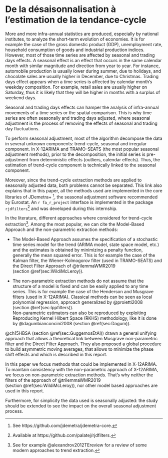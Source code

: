 # De la désaisonnalisation à l'estimation de la tendance-cycle {#sec:SAtoTCE}

More and more infra-annual statistics are produced, especially by national institutes, to analyze the short-term evolution of economies. 
It is for example the case of the gross domestic product (GDP), unemployment rate, household consumption of goods and industrial production indices.
However, most of those time series are affected by seasonal and trading days effects. 
A seasonal effect is an effect that occurs in the same calendar month with similar magnitude and direction from year to year. 
For instance, automobile production is usually lower during summer, due to holidays, and chocolate sales are usually higher in December, due to Christmas. 
Trading days effect appears when a time series is affected by calendar month’s weekday composition. 
For example, retail sales are usually higher on Saturday, thus it is likely that they will be higher in months with a surplus of weekend days.

Seasonal and trading days effects can hamper the analysis of infra-annual movements of a time series or the spatial comparison. 
This is why time series are often seasonally and trading days adjusted, where seasonal adjustment is the process of removing the effects of seasonal and trading day fluctuations.

To perform seasonal adjustment, most of the algorithm decompose the data in several unknown components: trend-cycle, seasonal and irregular component.
In X-12ARIMA and TRAMO-SEATS (the most popular seasonal adjustment methods), prior to the decomposition, the initial series is pre-adjustment from deterministic effects (outliers, calendar effects).
Thus, the estimation of trend-cycle component is technically linked to the seasonal component.

Moreover, since the trend-cycle extraction methods are applied to seasonally adjusted data, both problems cannot be separated.
This link also explains that in this paper, all the methods used are implemented in the core libraries of JDemetra+ ^[See https://github.com/jdemetra/jdemetra-core.], the seasonal adjustment software recommended by Eurostat. 
An `r fa_r_project` interface is implemented in the package `rjdfilters`^[Available at https://github.com/palatej/rjdfilters.] and was developed during this internship.

In the literature, different approaches where considered for trend-cycle extraction^[See for example @alexandrov2012TEreview for a review of some modern approaches to trend extraction.]. 
Among the most popular, we can cite the Model-Based Approach and the non-parametric extraction methods:

- The Model-Based Approach assumes the specification of a stochastic time series model for the trend (ARIMA model, state space model, etc.) and the estimates is obtained by minimizing a penalty function, generally the mean squared error.
This is for example the case of the Kalman filter, the Wiener-Kolmogorov filter (used in TRAMO-SEATS) and the Direct Filter Approach of @trilemmaWMR2019 (section \@ref(sec:WildiMcLeroy)).

- The non-parametric extraction methods do not assume that the structure of a model is fixed and can be easily applied to any time series. 
This is for example the case of the Henderson and Musgrave filters (used in X-12ARIMA).
Classical methods can be seen as local polynomial regression, approach generalized by @proietti2008 (section \@ref(sec:lppfilters)).  
Non-parametric estimators can also be reproduced by exploiting Reproducing Kernel Hilbert Space (RKHS) methodology, like it is done by 
@dagumbianconcini2008 (section \@ref(sec:Dagum)). 

@ch15HBSA (section \@ref(sec:GuggemosEtAl)) drawn a general unifying approach that allows a theoretical link between Musgrave non-parametric filter and the Direct Filter Approach.
They also proposed a global procedure to build asymmetric moving averages, that allows to minimize the phase shift effects and which is described in this report.


In this paper we focus methods that could be implemented in X-12ARIMA. 
To maintain consistency with the non-parametric approach of X-12ARIMA, we focus on non-parametric extraction methods. 
That's why neither the filters of the approach of  @trilemmaWMR2019 (section \@ref(sec:WildiMcLeroy)), nor other model based approaches  are used in this report.

Furthermore, for simplicity the data used is seasonally adjusted: the study should be extended to see the impact on the overall seasonal adjustment process.